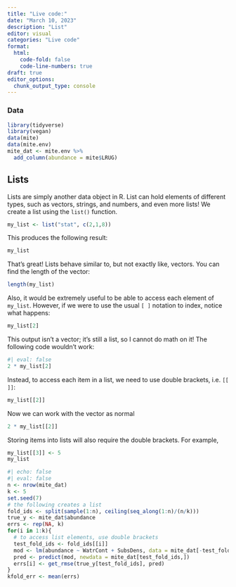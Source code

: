 ```yaml
---
title: "Live code:"
date: "March 10, 2023"
description: "List"
editor: visual
categories: "Live code"
format:
  html: 
    code-fold: false
    code-line-numbers: true
draft: true
editor_options: 
  chunk_output_type: console
---
```


### Data

```r
library(tidyverse)
library(vegan)
data(mite)
data(mite.env)
mite_dat <- mite.env %>%
  add_column(abundance = mite$LRUG)
```

## Lists

Lists are simply another data object in R. List can hold elements of different types, such as vectors, strings, and numbers, and even more lists! We create a list using the `list()` function.

```r
my_list <- list("stat", c(2,1,8))

```

This produces the following result:

```r
my_list
```

That's great! Lists behave similar to, but not exactly like, vectors. You can find the length of the vector:

```r
length(my_list)
```

Also, it would be extremely useful to be able to access each element of `my_list`. However, if we were to use the usual `[ ]` notation to index, notice what happens:

```r
my_list[2]
```

This output isn't a vector; it's still a list, so I cannot do math on it! The following code wouldn't work:

```r
#| eval: false
2 * my_list[2]
```

Instead, to access each item in a list, we need to use double brackets, i.e. `[[ ]]`:

```r
my_list[[2]]
```

Now we can work with the vector as normal

```r
2 * my_list[[2]]
```

Storing items into lists will also require the double brackets. For example,

```r
my_list[[3]] <- 5
my_list
```

```r
#| echo: false
#| eval: false
n <- nrow(mite_dat)
k <- 5
set.seed(7)
# the following creates a list
fold_ids <- split(sample(1:n), ceiling(seq_along(1:n)/(n/k)))
true_y <- mite_dat$abundance
errs <- rep(NA, k)
for(i in 1:k){
  # to access list elements, use double brackets
  test_fold_ids <- fold_ids[[i]]
  mod <- lm(abundance ~ WatrCont + SubsDens, data = mite_dat[-test_fold_ids,])
  pred <- predict(mod, newdata = mite_dat[test_fold_ids,])
  errs[i] <- get_rmse(true_y[test_fold_ids], pred) 
}
kfold_err <- mean(errs)
```

